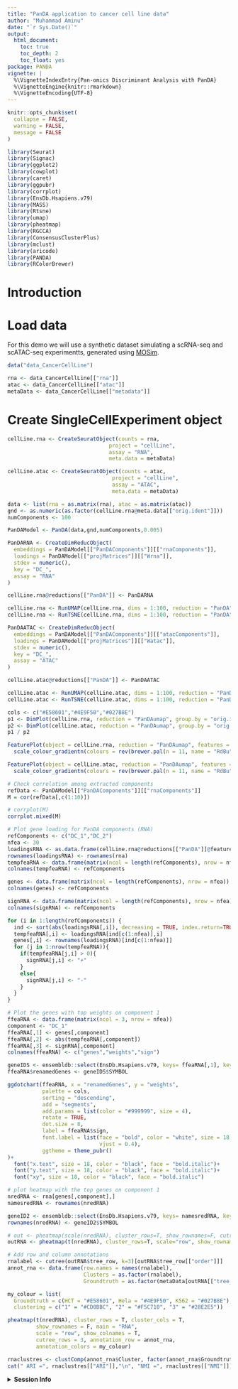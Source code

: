 ```yaml
---
title: "PanDA application to cancer cell line data"
author: "Muhammad Aminu"
date: "`r Sys.Date()`"
output:
  html_document:
    toc: true
    toc_depth: 2
    toc_float: yes
package: PANDA
vignette: |
  %\VignetteIndexEntry{Pan-omics Discriminant Analysis with PanDA}
  %\VignetteEngine{knitr::rmarkdown}
  %\VignetteEncoding{UTF-8}
---
```


```r
knitr::opts_chunk$set(
  collapse = FALSE, 
  warning = FALSE,
  message = FALSE
)
```

```r
library(Seurat)
library(Signac)
library(ggplot2)
library(cowplot)
library(caret)
library(ggpubr)
library(corrplot)
library(EnsDb.Hsapiens.v79)
library(MASS)
library(Rtsne)
library(umap)
library(pheatmap)
library(RGCCA)
library(ConsensusClusterPlus)
library(mclust)
library(aricode)
library(PANDA)
library(RColorBrewer)
```


# Introduction


# Load data

For this demo we will use a synthetic dataset simulating a scRNA-seq and scATAC-seq experimentts, generated using [MOSim](https://https://github.com/ConesaLab/MOSim).

```r
data("data_CancerCellLine")

rna <- data_CancerCellLine[["rna"]]
atac <- data_CancerCellLine[["atac"]]
metaData <- data_CancerCellLine[["metadata"]]
```

# Create SingleCellExperiment object
```r
cellLine.rna <- CreateSeuratObject(counts = rna,
                                project = "cellLine",
                                assay = "RNA",
                                meta.data = metaData)

cellLine.atac <- CreateSeuratObject(counts = atac,
                                 project = "cellLine",
                                 assay = "ATAC",
                                 meta.data = metaData)
```




```r
data <- list(rna = as.matrix(rna), atac = as.matrix(atac))
gnd <- as.numeric(as.factor(cellLine.rna@meta.data[["orig.ident"]]))
numComponents <- 100

PanDAModel <- PanDA(data,gnd,numComponents,0.005)

PanDARNA <- CreateDimReducObject(
  embeddings = PanDAModel[["PanDAComponents"]][["rnaComponents"]],
  loadings = PanDAModel[["projMatrices"]][["Wrna"]],
  stdev = numeric(),
  key = "DC_",
  assay = "RNA"
)

cellLine.rna@reductions[["PanDA"]] <- PanDARNA

cellLine.rna <- RunUMAP(cellLine.rna, dims = 1:100, reduction = "PanDA", reduction.name = "PanDAumap", reduction.key = "PandaUMAP_")
cellLine.rna <- RunTSNE(cellLine.rna, dims = 1:100, reduction = "PanDA", reduction.name = "PanDAtsne", reduction.key = "PandaTSNE_")

PanDAATAC <- CreateDimReducObject(
  embeddings = PanDAModel[["PanDAComponents"]][["atacComponents"]],
  loadings = PanDAModel[["projMatrices"]][["Watac"]],
  stdev = numeric(),
  key = "DC_",
  assay = "ATAC"
)

cellLine.atac@reductions[["PanDA"]] <- PanDAATAC

cellLine.atac <- RunUMAP(cellLine.atac, dims = 1:100, reduction = "PanDA", reduction.name = "PanDAumap", reduction.key = "PandaUMAP_")
cellLine.atac <- RunTSNE(cellLine.atac, dims = 1:100, reduction = "PanDA", reduction.name = "PanDAtsne", reduction.key = "PandaTSNE_")
```

```r
cols <- c("#E58601","#4E9F50","#027B8E")
p1 <- DimPlot(cellLine.rna, reduction = "PanDAumap", group.by = "orig.ident", label = FALSE, pt.size = 2, cols = cols) + NoLegend() + ggtitle("RNA")
p2 <- DimPlot(cellLine.atac, reduction = "PanDAumap", group.by = "orig.ident", label = FALSE, pt.size = 2, cols = cols) + ggtitle("ATAC")
p1 / p2
```

```r
FeaturePlot(object = cellLine.rna, reduction = "PanDAumap", features = c('DC_1','DC_2'), pt.size = 2)&
  scale_colour_gradientn(colours = rev(brewer.pal(n = 11, name = "RdBu"))) # consider DC_1, DC_2, DC_5, DC_8
```

```r
FeaturePlot(object = cellLine.atac, reduction = "PanDAumap", features = c('DC_1','DC_2'), pt.size = 2)&
  scale_colour_gradientn(colours = rev(brewer.pal(n = 11, name = "RdBu")))
```

```r
# Check correlation among extracted components
refData <- PanDAModel[["PanDAComponents"]][["rnaComponents"]]
M = cor(refData[,c(1:10)])

# corrplot(M)
corrplot.mixed(M)
```

```r
# Plot gene loading for PanDA components (RNA)
refComponents <- c("DC_1","DC_2")
nfea <- 30
loadingsRNA <- as.data.frame(cellLine.rna@reductions[["PanDA"]]@feature.loadings[,refComponents])
rownames(loadingsRNA) <- rownames(rna)
tempfeaRNA <- data.frame(matrix(ncol = length(refComponents), nrow = nfea))
colnames(tempfeaRNA) <- refComponents

genes <- data.frame(matrix(ncol = length(refComponents), nrow = nfea))
colnames(genes) <- refComponents

signRNA <- data.frame(matrix(ncol = length(refComponents), nrow = nfea))
colnames(signRNA) <- refComponents

for (i in 1:length(refComponents)) {
  ind <- sort(abs(loadingsRNA[,i]), decreasing = TRUE, index.return=TRUE)$ix
  tempfeaRNA[,i] <- loadingsRNA[ind[c(1:nfea)],i]
  genes[,i] <- rownames(loadingsRNA)[ind[c(1:nfea)]]
  for (j in 1:nrow(tempfeaRNA)){
    if(tempfeaRNA[j,i] > 0){
      signRNA[j,i] <- "+"
    }
    else{
      signRNA[j,i] <- "-"
    }
  }
}

# Plot the genes with top weights on component 1
ffeaRNA <- data.frame(matrix(ncol = 3, nrow = nfea))
component <- "DC_1"
ffeaRNA[,1] <- genes[,component]
ffeaRNA[,2] <- abs(tempfeaRNA[,component])
ffeaRNA[,3] <- signRNA[,component]
colnames(ffeaRNA) <- c("genes","weights","sign")

geneIDS <- ensembldb::select(EnsDb.Hsapiens.v79, keys= ffeaRNA[,1], keytype = "GENEID", columns = c("SYMBOL","GENEID"))
ffeaRNA$renamedGenes <- geneIDS$SYMBOL

ggdotchart(ffeaRNA, x = "renamedGenes", y = "weights",
           palette = cols,
           sorting = "descending",
           add = "segments",
           add.params = list(color = "#999999", size = 4),
           rotate = TRUE,
           dot.size = 8,
           label = ffeaRNA$sign,
           font.label = list(face = "bold", color = "white", size = 18, 
                             vjust = 0.4), 
           ggtheme = theme_pubr()
)+
  font("x.text", size = 18, color = "black", face = "bold.italic")+
  font("y.text", size = 18, color = "black", face = "bold.italic")+
  font("xy", size = 18, color = "black", face = "bold.italic")

```

```r
# plot heatmap with the top genes on component 1
nredRNA <- rna[genes[,component],]
namesredRNA <- rownames(nredRNA)

geneID2 <- ensembldb::select(EnsDb.Hsapiens.v79, keys= namesredRNA, keytype = "GENEID", columns = c("SYMBOL","GENEID"))
rownames(nredRNA) <- geneID2$SYMBOL

# out <- pheatmap(scale(nredRNA), cluster_rows=T, show_rownames=F, cutree_rows = 3, cutree_cols = 2)
outRNA <- pheatmap(t(nredRNA), cluster_rows=T, scale="row", show_rownames=F, cutree_rows = 3, cutree_cols = 2)

# Add row and column annotations
rnalabel <- cutree(outRNA$tree_row, k=3)[outRNA$tree_row[["order"]]]
annot_rna <- data.frame(row.names = names(rnalabel),
                        Clusters = as.factor(rnalabel),
                        Groundtruth = as.factor(metaData[outRNA[["tree_row"]][["order"]],"celltype"]))

my_colour = list(
  Groundtruth = c(HCT = "#E58601", Hela = "#4E9F50", K562 = "#027B8E"),
  clustering = c("1" = "#CD0BBC", "2" = "#F5C710", "3" = "#28E2E5"))

pheatmap(t(nredRNA), cluster_rows = T, cluster_cols = T,
         show_rownames = F, main = "RNA",
         scale = "row", show_colnames = T, 
         cutree_rows = 3, annotation_row = annot_rna,
         annotation_colors = my_colour)

```

```r
rnaclustres <- clustComp(annot_rna$Cluster, factor(annot_rna$Groundtruth))
cat(" ARI =", rnaclustres[["ARI"]],"\n", "NMI =", rnaclustres[["NMI"]])
```



<details>
  <summary>**Session Info**</summary>
  
```r
sessionInfo()
```

</details>
